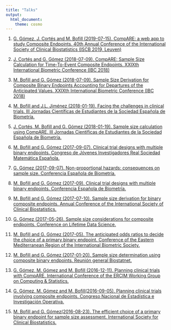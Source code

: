 ---
title: "Talks"
output:
  html_document:
    theme: cosmo
---

```{=html}
<style type="text/css">
h1.title {
  font-size: 36px;
  color: DarkRed;
  text-align: center;
}
</style>
```
1.  [G. Gómez, J. Cortés and M. Bofill (2019-07-15). CompARE: a web app to study Composite Endpoints. 40th Annual Conference of the International Society of Clinical Biostatistics (ISCB 2019, Leuven)](https://www.grbio.eu/compare/compareCover/files/2019ISCB_definitive.pdf)

2.  [J. Cortés and G. Gómez (2018-07-09). CompARE: Sample Size Calculation for Time-To-Event Composite Endpoints. XXIXth International Biometric Conference (IBC 2018)](https://2018.biometricconference.org/wp-content/uploads/2018/07/PROGRAMA-IBC-V11.pdf)

3.  [M. Bofill and G. Gómez (2018-07-09). Sample Size Derivation for Composite Binary Endpoints Accounting for Departures of the Anticipated Values. XXIXth International Biometric Conference (IBC 2018)](https://2018.biometricconference.org/wp-content/uploads/2018/07/PROGRAMA-IBC-V11.pdf)

4.  [M. Bofill and J.L. Jiménez (2018-01-19). Facing the challenges in clinical trials. III Jornadas Científicas de Estudiantes de la Sociedad Española de Biometría.](https://wp.bcamath.org/jjseb3/programa/)

5.  [J. Cortés, M. Bofill and G. Gómez (2018-01-19). Sample size calculation using CompARE. III Jornadas Científicas de Estudiantes de la Sociedad Española de Biometría.](https://wp.bcamath.org/jjseb3/programa/)

6.  [M. Bofill and G. Gómez (2017-09-07). Clinical trial designs with multiple binary endpoints. Congreso de Jóvenes Investigadores Real Sociedad Matemática Española.](https://rsmejovenes.blogs.uv.es/files/2017/01/actas_CJIRSME.pdf)

7.  [G. Gómez (2017-09-07). Non-proportional hazards: consequences on sample size. Conferencia Española de Biometría.](https://www.imus.us.es/CEB17/imagenes/ActasWebCEB2017.pdf)

8.  [M. Bofill and G. Gómez (2017-09). Clinical trial designs with multiple binary endpoints. Conferencia Española de Biometría.](https://www.imus.us.es/CEB17/imagenes/ActasWebCEB2017.pdf)

9.  [M. Bofill and G. Gómez (2017-07-10). Sample size derivation for binary composite endpoints. Annual Conference of the International Society of Clinical Biostatistics.](http://iscb2017.info/uploadedFiles/ISCB2017.y23bw/fileManager/ISCB2017%20Book%20of%20Abstracts.pdf)

10. [G. Gómez (2017-05-26). Sample size considerations for composite endpoints. Conference on Lifetime Data Science.](https://archive.stat.uconn.edu/lida17/program.pdf)

11. [M. Bofill and G. Gómez (2017-05). The anticipated odds ratios to decide the choice of a primary binary endpoint. Conference of the Eastern Mediterranean Region of the International Biometric Society.](https://docplayer.net/49550227-Book-of-abstracts-conference-of-the-eastern-mediterranean-region-and-the-italian-region-of-the-international-biometric-society.html)

12. [M. Bofill and G. Gómez (2017-01-20). Sample size determination using composite binary endpoints. Reunión general Biostatnet.](https://www.usc.es/biofarma/documentos/biostat.pdf)

13. [G. Gómez, M. Gómez and M. Bofill (2016-12-11). Planning clinical trials with CompARE. International Conference of the ERCIM Working Group on Computing & Statistics.](http://www.cmstatistics.org/RegistrationsV2/CMStatistics2016/viewSubmission.php?in=1251&token=p6p821n3qo8nr66380r3qo596q9s6ss2)

14. [G. Gómez, M. Gómez and M. Bofill(2016-09-05). Planning clinical trials involving composite endpoints. Congreso Nacional de Estadística e Investigación Operativa.](http://seio2016.com/es/trabajos/848/planning-clinical-trials-involving-composite-endpoints)

15. [M. Bofill and G. Gómez(2016-08-23). The efficient choice of a primary binary endpoint for sample size assessment. International Society for Clinical Biostatistics.](http://www.biometricsociety.net/wp-content/uploads/3_Mbofill-IIJseb.pdf)

